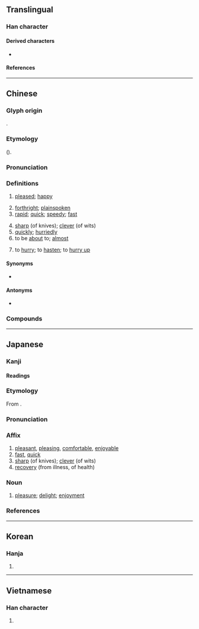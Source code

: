 {{also|怏}}
{{character info}}
==Translingual==
{{stroke order|strokes=7}}

===Han character===
{{Han char|rn=61|rad=心|as=04|sn=7|four=95030|canj=PDK|ids=⿰忄夬}}

====Derived characters====
* {{l|mul|[[𫪎]], [[𢭴]], [[𧋿]], [[𮛞]], [[𭧚]], [[𭝞]], [[𪬭]], [[𬜴]], [[筷]]}}

====References====
{{Han ref|kx=0377.290|dkj=10369|dj=0705.160|hdz=42278.110|uh=5FEB}}

----

==Chinese==
{{zh-forms}}

===Glyph origin===
{{Han etym}}
{{Han compound|心|alt1=忄|夬|ls=psc|c1=s|c2=p}}.

===Etymology===
{{unknown|zh}} ({{zh-ref|Schuessler, 2007}}).

===Pronunciation===
{{zh-pron
|m=kuài
|m-s=
|dg=куэ3
|c=faai3
|c-t=
|g=kuai3
|h=pfs=khoai;gd=kuai4
|j=kuai3
|mb=kṳe̿
|md=ká̤/kuái
|md_note=ká̤ - vernacular; kuái - literary
|mn=khoài/xm,qz,tw:khùiⁿ/zz,twv:khòaⁿ/xm,qz:khòe
|mn_note=khoài - literary; khùiⁿ/khòaⁿ - vernacular (limited, e.g. {{zh-l|*快活}}); khòe - vernacular (limited, e.g. {{zh-l|*快便}})
|mn-t=kuai3
|w=2khua
|x=kuai4
|mc=y
|oc=y
|ma=y
|cat=a,adv,v
}}

===Definitions===
{{zh-hanzi}}

# [[pleased]]; [[happy]]
#: {{zh-syn|樂|tr=lè}}
# [[forthright]]; [[plainspoken]]
# [[rapid]]; [[quick]]; [[speedy]]; [[fast]]
#: {{zh-syn|速}}
# [[sharp]] (of knives); [[clever]] (of wits)
# [[quickly]]; [[hurriedly]]
# to be [[about]] to; [[almost]]
#: {{zh-x|我 快 到 了。|I am '''about to''' arrive.}}
# to [[hurry]]; to [[hasten]]; to [[hurry up]]
#: {{zh-x|快 啲 啦！|'''Hurry up'''!|C}}

====Synonyms====
* {{sense|quick}}
{{zh-syn-saurus|迅速}}
{{zh-dial}}

====Antonyms====
* {{zh-l|慢}}

===Compounds===
{{zh-der|快板|快報|快步流星|快餐|快暢|快車|快衝膠卷|快當|快刀斬亂麻|快遞|快感|快活|快貨|快件|快捷|快樂|快馬加鞭|快慢|快門|快槍|快人快語|快食麵|快事|快適|快手|快書|快速|快艇|快慰|快相|快心|快信|快訊|快要|快意|不快|不快活|乘龍快婿|快速帆船|儘快|外快|大快人心|口快心直|口快|不爽快|府快|快婿|加快|悒悒不快|快車道|快嘴|先睹為快|愉快|不吐不快|心直口快|快快當當|乾脆爽快|快點|快雪堂|快速麵|快覽|快蟹船|快犢破車|快照|快炮|快樂主義|快樂丸|快性|快印|快動作|快克|快人|心直嘴快|加快腳步|快活林|利快|人心大快|平快車|快活三|嘴快|山東快書|對號快車|口快如刀|佳快|勝任愉快|大快之事|人人稱快|大快朵頤|大快|外快子|口舌之快|快碼倉頡|傳音快字|快鍋|命快|一吐為快|勤快|兵快|淋漓痛快|明快|打正快|痛快|捕快|歡快|暢快|痛痛快快|敞快|手急眼快|步快|拍手稱快|痛快淋漓|稱快|熱得快|白快|短平快|眼疾手快|盡快|搶快|爽快|稱心快意|東床快婿|沉著痛快|手快|涼快|疾快|東方快車|眼明手快|皁快|濃快|軍牢快手|開快車|趕快|輕快|飛快|馬快頭|脆快了當|高談快論|風快的刀|賺外快|魚雷快艇|聯珠快書|馬快|馬快手|鬆快|飛快車|飛彈快艇|風流快活|能言快語|連珠快書|親痛仇快|鐵板快書|買快|脆快}}

{{zh-cat|Beginning}}

----

==Japanese==

===Kanji===
{{ja-kanji|grade=5|rs=心04}}

====Readings====
{{ja-readings
|goon=け<け<くゑ
|kanon=かい<くわい
|kun=こころよ-い, うれ-し.い, はや-い
}}

===Etymology===
{{ja-kanjitab|かい|yomi=kanon}}
From {{der|ja|ltc|sort=かい|-}} {{ltc-l|快}}.

===Pronunciation===
{{ja-pron|かい|acc=1|acc_ref=DJR|y=kanon}}

===Affix===
{{ja-pos|affix|かい|hhira=くわい}}

# [[pleasant]], [[pleasing]], [[comfortable]], [[enjoyable]]
# [[fast]], [[quick]] {{qualifier|in a pleasing way}}
# [[sharp]] (of knives); [[clever]] (of wits)
# [[recovery]] (from illness, of health)

===Noun===
{{ja-noun|かい|hhira=くわい}}

# {{lb|ja|literary}} [[pleasure]]; [[delight]]; [[enjoyment]]

===References===
<references/>

----

==Korean==

===Hanja===
{{ko-hanja|쾌하다|쾌할|쾌}}

# {{rfdef|ko|sort=心04}}

----

==Vietnamese==

===Han character===
{{vi-readings|reading=khoái, khuấy, khoáy, sướng|rs=心04}}

# {{rfdef|vi|sort=心04}}